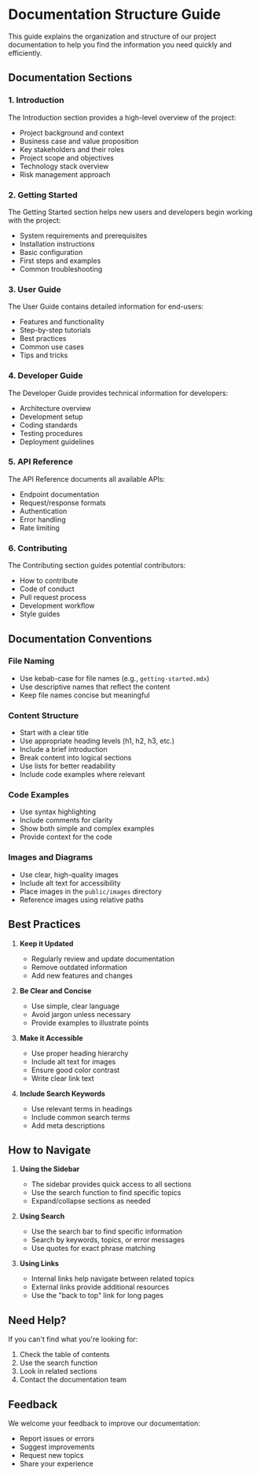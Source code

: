 # Documentation Structure Guide

This guide explains the organization and structure of our project documentation to help you find the information you need quickly and efficiently.

## Documentation Sections

### 1. Introduction
The Introduction section provides a high-level overview of the project:
- Project background and context
- Business case and value proposition
- Key stakeholders and their roles
- Project scope and objectives
- Technology stack overview
- Risk management approach

### 2. Getting Started
The Getting Started section helps new users and developers begin working with the project:
- System requirements and prerequisites
- Installation instructions
- Basic configuration
- First steps and examples
- Common troubleshooting

### 3. User Guide
The User Guide contains detailed information for end-users:
- Features and functionality
- Step-by-step tutorials
- Best practices
- Common use cases
- Tips and tricks

### 4. Developer Guide
The Developer Guide provides technical information for developers:
- Architecture overview
- Development setup
- Coding standards
- Testing procedures
- Deployment guidelines

### 5. API Reference
The API Reference documents all available APIs:
- Endpoint documentation
- Request/response formats
- Authentication
- Error handling
- Rate limiting

### 6. Contributing
The Contributing section guides potential contributors:
- How to contribute
- Code of conduct
- Pull request process
- Development workflow
- Style guides

## Documentation Conventions

### File Naming
- Use kebab-case for file names (e.g., `getting-started.mdx`)
- Use descriptive names that reflect the content
- Keep file names concise but meaningful

### Content Structure
- Start with a clear title
- Use appropriate heading levels (h1, h2, h3, etc.)
- Include a brief introduction
- Break content into logical sections
- Use lists for better readability
- Include code examples where relevant

### Code Examples
- Use syntax highlighting
- Include comments for clarity
- Show both simple and complex examples
- Provide context for the code

### Images and Diagrams
- Use clear, high-quality images
- Include alt text for accessibility
- Place images in the `public/images` directory
- Reference images using relative paths

## Best Practices

1. **Keep it Updated**
   - Regularly review and update documentation
   - Remove outdated information
   - Add new features and changes

2. **Be Clear and Concise**
   - Use simple, clear language
   - Avoid jargon unless necessary
   - Provide examples to illustrate points

3. **Make it Accessible**
   - Use proper heading hierarchy
   - Include alt text for images
   - Ensure good color contrast
   - Write clear link text

4. **Include Search Keywords**
   - Use relevant terms in headings
   - Include common search terms
   - Add meta descriptions

## How to Navigate

1. **Using the Sidebar**
   - The sidebar provides quick access to all sections
   - Use the search function to find specific topics
   - Expand/collapse sections as needed

2. **Using Search**
   - Use the search bar to find specific information
   - Search by keywords, topics, or error messages
   - Use quotes for exact phrase matching

3. **Using Links**
   - Internal links help navigate between related topics
   - External links provide additional resources
   - Use the "back to top" link for long pages

## Need Help?

If you can't find what you're looking for:
1. Check the table of contents
2. Use the search function
3. Look in related sections
4. Contact the documentation team

## Feedback

We welcome your feedback to improve our documentation:
- Report issues or errors
- Suggest improvements
- Request new topics
- Share your experience
